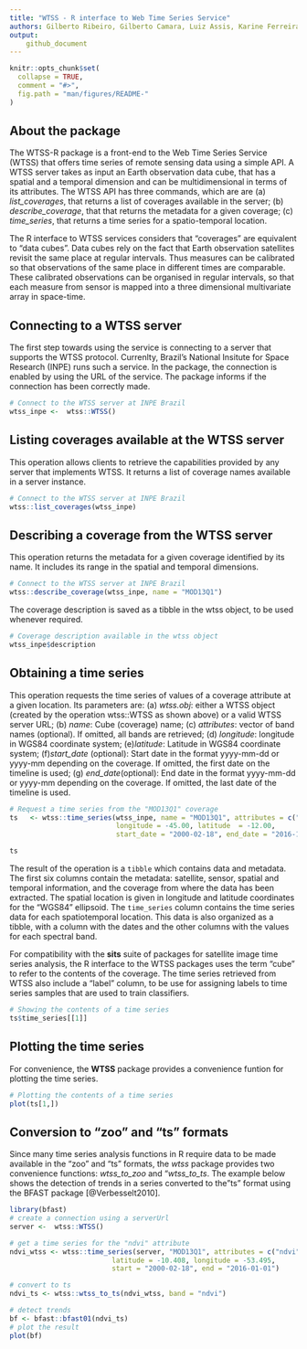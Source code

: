 ```yaml
---
title: "WTSS - R interface to Web Time Series Service"
authors: Gilberto Ribeiro, Gilberto Camara, Luiz Assis, Karine Ferreira, Rolf Simões, Victor Maus
output: 
    github_document
---
```


```r
knitr::opts_chunk$set(
  collapse = TRUE,
  comment = "#>",
  fig.path = "man/figures/README-"
)
```

## About the package

The WTSS-R package is a front-end to the Web Time Series Service (WTSS) that offers time series of remote sensing data using a simple API. A WTSS server takes as input an Earth observation data cube, that has a spatial and a temporal dimension and can be multidimensional in terms of its attributes.  The WTSS API has three commands, which are are (a) *list_coverages*, that returns a list of coverages available in the server; (b) *describe_coverage*, that that returns the metadata for a given coverage; (c) *time_series*, that returns a time series for a spatio-temporal location.

The R interface to WTSS services considers that "coverages" are equivalent to "data cubes". Data cubes rely on the fact that Earth observation satellites revisit the same place at regular intervals. Thus measures can be calibrated so that observations of the same place in different times are comparable. These calibrated observations can be organised in regular intervals, so that each measure from sensor is mapped into a three dimensional multivariate array in space-time.

## Connecting to a WTSS server

The first step towards using the service is connecting to a server that supports the WTSS protocol. Currenlty, Brazil's National Insitute for Space Research (INPE) runs such a service. In the package, the connection is enabled by using the URL of the service. The package informs if the connection has been correctly made.

```r
# Connect to the WTSS server at INPE Brazil
wtss_inpe <-  wtss::WTSS()
```

## Listing coverages available at the WTSS server

This operation allows clients to retrieve the capabilities provided by any server that implements WTSS. It returns a list of coverage names available in a server instance.

```r
# Connect to the WTSS server at INPE Brazil
wtss::list_coverages(wtss_inpe)
```

## Describing a coverage from the WTSS server

This operation returns the metadata for a given coverage identified by its name. It includes its range in the spatial and temporal dimensions.

```r
# Connect to the WTSS server at INPE Brazil
wtss::describe_coverage(wtss_inpe, name = "MOD13Q1")
```

The coverage description is saved as a tibble in the wtss object, to be used whenever required.

```r
# Coverage description available in the wtss object
wtss_inpe$description
```

## Obtaining a time series 

This operation requests the time series of values of a coverage attribute at a given location. Its parameters are: (a) *wtss.obj*: either a WTSS object (created by the operation wtss::WTSS as shown above) or a valid WTSS server URL; (b) *name*: Cube (coverage) name; (c) *attributes*: vector of band names (optional). If omitted, all bands are retrieved; (d) *longitude*: longitude in WGS84 coordinate system; (e)*latitude*:   Latitude in WGS84 coordinate system; (f)*start_date* (optional):  Start date in the format yyyy-mm-dd or yyyy-mm depending on the coverage. If omitted, the first date on the timeline is used; (g)
*end_date*(optional): End date in the format yyyy-mm-dd or yyyy-mm depending on the coverage. If omitted, the last date of the timeline is used.

```r
# Request a time series from the "MOD13Q1" coverage
ts   <- wtss::time_series(wtss_inpe, name = "MOD13Q1", attributes = c("ndvi","evi"), 
                          longitude = -45.00, latitude  = -12.00,
                          start_date = "2000-02-18", end_date = "2016-12-18")

ts
```


The result of the operation is a `tibble` which contains data and metadata. The first six columns contain the metadata: satellite, sensor, spatial and temporal information, and the coverage from where the data has been extracted. The spatial location is given in longitude and latitude coordinates for the "WGS84" ellipsoid. The `time_series` column contains the time series data for each spatiotemporal location. This data is also organized as a tibble, with a column with the dates and the other columns with the values for each spectral band. 

For compatibility with the **sits** suite of packages for satellite image time series analysis, the R interface to the WTSS packages uses the term "cube" to refer to the contents of the coverage. The time series retrieved from WTSS also include a "label" column, to be use for assigning labels to time series samples that are used to train classifiers.

```r
# Showing the contents of a time series
ts$time_series[[1]]
```

## Plotting the time series 

For convenience, the **WTSS** package provides a convenience funtion for plotting the time series.

```r
# Plotting the contents of a time series
plot(ts[1,])
```

## Conversion to "zoo" and "ts" formats

Since many time series analysis functions in R require data to be made available in the "zoo" and "ts" formats, the *wtss* package provides two convenience functions: *wtss_to_zoo* and "*wtss_to_ts*. The example below shows the detection of trends in a series converted to the "ts" format using  the BFAST package [@Verbesselt2010].


```r
library(bfast)
# create a connection using a serverUrl
server <-  wtss::WTSS()

# get a time series for the "ndvi" attribute
ndvi_wtss <- wtss::time_series(server, "MOD13Q1", attributes = c("ndvi"), 
                         latitude = -10.408, longitude = -53.495, 
                         start = "2000-02-18", end = "2016-01-01")

# convert to ts
ndvi_ts <- wtss::wtss_to_ts(ndvi_wtss, band = "ndvi")

# detect trends
bf <- bfast::bfast01(ndvi_ts)
# plot the result
plot(bf)
```


